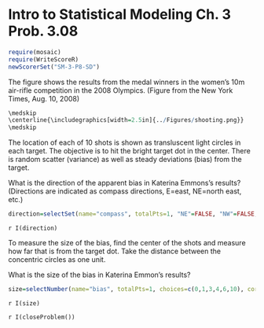 Intro to Statistical Modeling Ch. 3 Prob. 3.08
========================================================
```{r include=FALSE}
require(mosaic)
require(WriteScoreR)
newScorerSet("SM-3-P8-SD")
```
The figure shows the results from the medal winners in the
women's 10m air-rifle competition in the 2008 Olympics.  (Figure from
the New York Times, Aug. 10, 2008)

```{r eval=FALSE}
\medskip
\centerline{\includegraphics[width=2.5in]{../Figures/shooting.png}}
\medskip
```

The location of each of 10 shots is shown as transluscent light
circles in each target.  The
objective is to hit the bright target dot in the center.  There is random
scatter (variance) as well as steady deviations (bias) from the target.



What is the direction of the apparent bias in Katerina Emmons's
results? (Directions are indicated as compass directions, E=east,
NE=north east, etc.)

```{r include=FALSE}
direction=selectSet(name="compass", totalPts=1, "NE"=FALSE, "NW"=FALSE, "SW"=TRUE, "SE"=FALSE)
```

  `r I(direction)`


To measure the size of the bias, find the center of the shots and
measure how far that is from the target dot.  Take the distance
between the concentric circles as one unit. 

What is the size of the bias in Katerina Emmon's results?
```{r include=FALSE}
size=selectNumber(name="bias", totalPts=1, choices=c(0,1,3,4,6,10), correct=c(1))
```
  `r I(size)`

`r I(closeProblem())`
